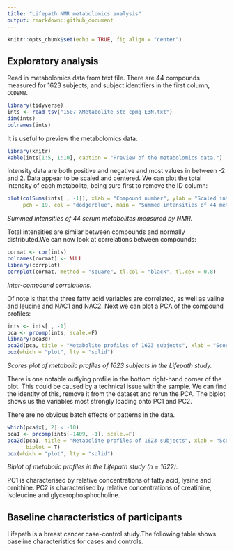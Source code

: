 ```yaml
---
title: "Lifepath NMR metabolomics analysis"
output: rmarkdown::github_document
---
```


```r
knitr::opts_chunk$set(echo = TRUE, fig.align = "center")
```

## Exploratory analysis

Read in metabolomics data from text file. There are 44 compounds measured for 1623 subjects, and subject identifiers in the first column, `CODBMB`.

```r
library(tidyverse)
ints <- read_tsv("1507_XMetabolite_std_cpmg_E3N.txt")
dim(ints)
colnames(ints)
```

It is useful to preview the metabolomics data.

```r
library(knitr)
kable(ints[1:5, 1:10], caption = "Preview of the metabolomics data.")
```

Intensity data are both positive and negative and most values in between -2 and 2. Data appear to be scaled and centered.
We can plot the total intensity of each metabolite, being sure first to remove the ID column:

```r
plot(colSums(ints[ , -1]), xlab = "Compound number", ylab = "Scaled intensity",
     pch = 19, col = "dodgerblue", main = "Summed intensities of 44 metabolites")
```

_Summed intensities of 44 serum metabolites measured by NMR._

Total intensities are similar between compounds and normally distributed.We can now look at correlations between compounds:

```r
cormat <- cor(ints)
colnames(cormat) <- NULL
library(corrplot)
corrplot(cormat, method = "square", tl.col = "black", tl.cex = 0.8)
```

_Inter-compound correlations._

Of note is that the three fatty acid variables are correlated, as well as valine and leucine and NAC1 and NAC2.
Next we can plot a PCA of the compound profiles:

```r
ints <- ints[ , -1]
pca <- prcomp(ints, scale.=F)
library(pca3d)
pca2d(pca, title = "Metabolite profiles of 1623 subjects", xlab = "Score on PC1", ylab = "Score on PC2")
box(which = "plot", lty = "solid")
```

_Scores plot of metabolic profiles of 1623 subjects in the Lifepath study._

There is one notable outlying profile in the bottom right-hand corner of the plot. This could be caused by a technical issue with the sample. We can find the identity of this, remove it from the dataset and rerun the PCA. The biplot shows us the variables most strongly loading onto PC1 and PC2.

There are no obvious batch effects or patterns in the data.

```r
which(pca$x[, 2] < -10)
pca1 <- prcomp(ints[-1409, -1], scale.=F)
pca2d(pca1, title = "Metabolite profiles of 1623 subjects", xlab = "Score on PC1", ylab = "Score on PC2",
      biplot = T)
box(which = "plot", lty = "solid")
```

_Biplot of metabolic profiles in the Lifepath study (n = 1622)._

PC1 is characterised by relative concentrations of fatty acid, lysine and ornithine. PC2 is characterised by relative concentrations of creatinine, isoleucine and glycerophosphocholine.

## Baseline characteristics of participants

Lifepath is a breast cancer case-control study.The following table shows baseline characteristics for cases and controls.


